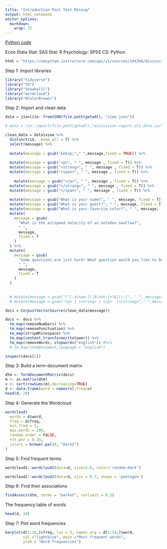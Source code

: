 ```yaml
---
title: "Introduction Post Text Mining"
output: html_notebook
editor_options: 
  markdown: 
    wrap: 72
---
```


[Python code](https://github.com/dsp444/save_canvas_discussion)


Econ Stata
Stat: SAS
Stat: R
Psychology: SPSS
CS: Python


```r
html = "https://umsystem.instructure.com/api/v1/courses/144266/discussion_topics/1493389/view?include_new_entries=1&include_enrollment_state=1"
```

Step 1: Import libraries

```r
library("tidyverse")
library("tm")
library("SnowballC")
library("wordcloud")
library("RColorBrewer")
```

Step 2: Import and clean data

```r
data = jsonlite::fromJSON(file.path(getwd(), "view.json"))

# data = rio::import(file.path(getwd(),"discussion-report-all_data.csv"))

clean_data = data$view %>% 
  distinct(id, .keep_all = T) %>% 
  select(message) %>% 
  
  mutate(message = gsub("&nbsp;"," ",message,fixed = TRUE)) %>%
  
  mutate(message = gsub("<p>", " ", message , fixed = T)) %>%
  mutate(message = gsub("<strong>", " ", message , fixed = T)) %>%
  mutate(message = gsub("<span>", " ", message , fixed = T)) %>%
  
    mutate(message = gsub("</p>", " ", message , fixed = T)) %>%
  mutate(message = gsub("</strong>", " ", message , fixed = T)) %>%
  mutate(message = gsub("</span>", " ", message , fixed = T)) %>%
  
  mutate(message = gsub("What is your name?", " ", message, fixed = T)) %>%
  mutate(message = gsub("What is your quest?", " ", message, fixed = T)) %>%
  mutate(message = gsub("What is your favorite color?", " ", message, fixed = T)) %>%
  mutate(
    message = gsub(
      "What is the airspeed velocity of an unladen swallow?",
      " ",
      message,
      fixed = T
    )
  ) %>%
  mutate(
    message = gsub(
      "Some questions are just hard! What question would you like to be able to answer at the end of this course? In other words, what would you like to learn about marketing research?",
      " ",
      message,
      fixed = T
    )
  ) 
  
  
  # mutate(message = gsub("[^[:alnum:][:blank:]+?&/\\-]", " ", message))
  # mutate(message = gsub("<p> | <strong> | </p>  |</strong>"," ",message,fixed = TRUE))

docs = Corpus(VectorSource(clean_data$message))

docs <- docs %>%
  tm_map(removeNumbers) %>%
  tm_map(removePunctuation) %>%
  tm_map(stripWhitespace) %>% 
  tm_map(content_transformer(tolower)) %>% 
  tm_map(removeWords, stopwords("english")) #%>% 
  # tm_map(stemDocument,language = "english")

inspect(docs[2])
```

Step 3: Build a term-document matrix

```r
dtm <- TermDocumentMatrix(docs)
m <- as.matrix(dtm)
v <- sort(rowSums(m),decreasing=TRUE)
d <- data.frame(word = names(v),freq=v)
head(d, 20)
```

Step 4: Generate the Wordcloud

```r
wordcloud(
  words = d$word,
  freq = d$freq,
  min.freq = 1,
  max.words = 200,
  random.order = FALSE,
  rot.per = 0.35,
  colors = brewer.pal(8, "Dark2")
)
```

Step 5: Find frequent terms

```r
wordcloud2::wordcloud2(data=d, size=1.6, color='random-dark')
```

```r
wordcloud2::wordcloud2(data=d, size = 0.7, shape = 'pentagon')
```

Step 6: Find their associations

```r
findAssocs(dtm, terms = "market", corlimit = 0.3)
```

The frequency table of words

```r
head(d, 10)
```

Step 7: Plot word frequencies

```r
barplot(d[1:10,]$freq, las = 2, names.arg = d[1:10,]$word,
        col ="lightblue", main ="Most frequent words",
        ylab = "Word frequencies")
```
